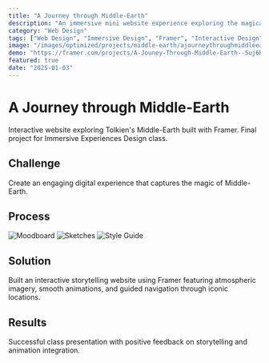 ```yaml
---
title: "A Journey through Middle-Earth"
description: "An immersive mini website experience exploring the magical world of Tolkien's Middle-Earth, created as a final project for Immersive Experiences I Design class."
category: "Web Design"
tags: ["Web Design", "Immersive Design", "Framer", "Interactive Design", "UI/UX", "Storytelling"]
image: "/images/optimized/projects/middle-earth/ajourneythroughmiddleearth.webp"
demo: "https://framer.com/projects/A-Jouney-Through-Middle-Earth--5uj6RgUr1vw7WCEMmw9z-2luNi"
featured: true
date: "2025-01-03"
---
```


# A Journey through Middle-Earth

Interactive website exploring Tolkien's Middle-Earth built with Framer. Final project for Immersive Experiences Design class.

## Challenge

Create an engaging digital experience that captures the magic of Middle-Earth.

## Process

<img src="/images/projects/middle-earth/Moodboard.png" alt="Moodboard" />

<img src="/images/projects/middle-earth/Sketches.png" alt="Sketches" />

<img src="/images/projects/middle-earth/style.png" alt="Style Guide" />

## Solution

Built an interactive storytelling website using Framer featuring atmospheric imagery, smooth animations, and guided navigation through iconic locations.

## Results

Successful class presentation with positive feedback on storytelling and animation integration.
